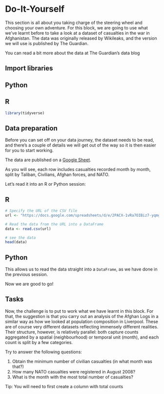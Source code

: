 # Do-It-Yourself {#sec-open-science-DIY .unnumbered}

This section is all about you taking charge of the steering wheel and choosing your own adventure. For this block, we are going to use what we’ve learnt before to take a look at a dataset of casualties in the war in Afghanistan. The data was originally released by Wikileaks, and the version we will use is published by The Guardian.

You can read a bit more about the data at The Guardian’s data blog

## Import libraries

::: {.panel-tabset group="language"}
## Python

## R

```r
library(tidyverse)
```
:::

## Data preparation

Before you can set off on your data journey, the dataset needs to be read, and there’s a couple of details we will get out of the way so it is then easier for you to start working.

The data are published on a [Google Sheet](https://docs.google.com/spreadsheets/d/1EAx8_ksSCmoWW_SlhFyq2QrRn0FNNhcg1TtDFJzZRgc/edit?hl=en#gid=1).

As you will see, each row includes casualties recorded month by month, split by Taliban, Civilians, Afghan forces, and NATO.

Let's read it into an R or Python session:

::: {.panel-tabset group="language"}

## R

```r
# Specify the URL of the CSV file
url <- "https://docs.google.com/spreadsheets/d/e/2PACX-1vRa7OIBiz7-yqmgwUEn4V5Wm1TO8rGow_wQVS1PWp--UTCAKqNUhtifECO5ZR9XrMd6Ddq9NxQwf1ll/pub?gid=0&single=true&output=csv"

# Read the data from the URL into a DataFrame
data <- read.csv(url)

# see the data
head(data)
```

## Python

:::

This allows us to read the data straight into a `DataFrame`, as we have done in the previous session.

Now we are good to go!


## Tasks

Now, the challenge is to put to work what we have learnt in this block. For that, the suggestion is that you carry out an analysis of the Afghan Logs in a similar way as how we looked at population composition in Liverpool. These are of course very different datasets reflecting immensely different realities. Their structure, however, is relatively parallel: both capture counts aggregated by a spatial (neighbourhood) or temporal unit (month), and each count is split by a few categories.

Try to answer the following questions:

1. Obtain the minimum number of civilian casualties (in what month was that?)
2. How many NATO casualties were registered in August 2008?
3. What is the month with the most total number of casualties?

Tip:
You will need to first create a column with total counts
